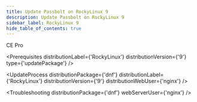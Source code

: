 ```yaml
---
title: Update Passbolt on RockyLinux 9
description: Update Passbolt on RockyLinux 9
sidebar_label: RockyLinux 9
hide_table_of_contents: true
---
```



<div style={{display: "flex", gap: "1rem"}}>
  <Chips link="https://www.passbolt.com/ce/rockylinux" isUnderMainTitle={true}>CE</Chips>
  <Chips link="https://www.passbolt.com/pricing/pro" isUnderMainTitle={true}>Pro</Chips>
</div>

<Prerequisites
  distributionLabel={'RockyLinux'}
  distributionVersion={'9'}
  type={'updatePackage'}
/>

<UpdateProcess
  distributionPackage={'dnf'}
  distributionLabel={'RockyLinux'}
  distributionVersion={'9'}
  distributionWebUser={'nginx'}
/>

<Troubleshooting distributionPackage={'dnf'} webServerUser={'nginx'} />

<InCaseOfIssues />
